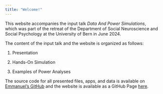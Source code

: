 ```yaml
---
title: "Welcome!"
---
```


This website accompanies the input talk *Data And Power Simulations*, which was part of the retreat of the Department of Social Neuroscience and Social Psychology at the University of Bern in June 2024.

The content of the input talk and the website is organized as follows:

1.  Presentation

2.  Hands-On Simulation

3.  Examples of Power Analyses

The source code for all presented files, apps, and data is available on [Emmanuel's GitHub](https://github.com/EGuizarRosales/DataAndPowerSimulations) and the website is available as a GitHub Page [here](https://eguizarrosales.github.io/DataAndPowerSimulations/).
